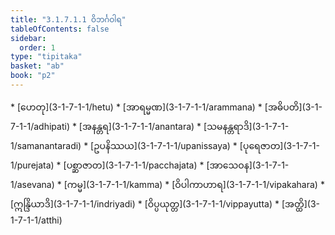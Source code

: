 ```yaml
---
title: "3.1.7.1.1 ဝိဘင်္ဂဝါရ"
tableOfContents: false
sidebar:
  order: 1
type: "tipitaka"
basket: "ab"
book: "p2"
---
```



<DynamicBreadcrumb />



<TableOfContents book="p2" section="3.1.7.1.1">
* [ဟေတု](3-1-7-1-1/hetu)
* [အာရမ္မဏ](3-1-7-1-1/arammana)
* [အဓိပတိ](3-1-7-1-1/adhipati)
* [အနန္တရ](3-1-7-1-1/anantara)
* [သမနန္တရာဒိ](3-1-7-1-1/samanantaradi)
* [ဥပနိဿယ](3-1-7-1-1/upanissaya)
* [ပုရေဇာတ](3-1-7-1-1/purejata)
* [ပစ္ဆာဇာတ](3-1-7-1-1/pacchajata)
* [အာသေဝန](3-1-7-1-1/asevana)
* [ကမ္မ](3-1-7-1-1/kamma)
* [ဝိပါကာဟာရ](3-1-7-1-1/vipakahara)
* [ဣန္ဒြိယာဒိ](3-1-7-1-1/indriyadi)
* [ဝိပ္ပယုတ္တ](3-1-7-1-1/vippayutta)
* [အတ္ထိ](3-1-7-1-1/atthi)
</TableOfContents>